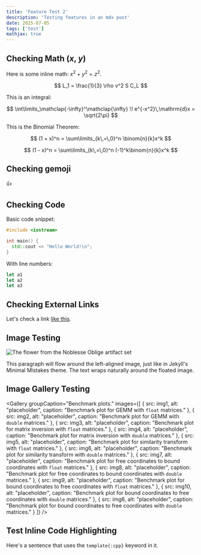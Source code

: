 ```yaml
---
title: 'Feature Test 2'
description: 'Testing features in an mdx post'
date: 2025-07-05
tags: ['test']
mathjax: true
---
```









## Checking Math ($x$, $y$)

Here is some inline math: $x^2 + y^2 = z^2$.

$$
L_1 = \frac{1}{3} \rho v^2 S C_L
$$

This is an integral:

$$
\int\limits_\mathclap{-\infty}^\mathclap{\infty} \! e^{-x^2}\,\mathrm{d}x = \sqrt{2\pi}
$$

This is the Binomial Theorem:

$$
(1 + x)^n = \sum\limits_{k\,=\,0}^n \binom{n}{k}x^k
$$

$$
(1 - x)^n = \sum\limits_{k\,=\,0}^n (-1)^k\binom{n}{k}x^k
$$

## Checking gemoji

:+1:

## Checking Code

Basic code snippet:

```cpp
#include <iostream>

int main() {
  std::cout << "Hello World!\n";
}
```

With line numbers:

```js showLineNumbers=true
let a1
let a2
let a3
```

## Checking External Links

Let's check a link [like this](https://www.mathjax.org/).

## Image Testing

<Image 
  src={royalFlora} 
  alt="The flower from the Noblesse Oblige artifact set"
  width={200}
  class="align-left"
/>

This paragraph will flow around the left-aligned image, just like in Jekyll's Minimal Mistakes theme. The text wraps naturally around the floated image.

<div class="clear-float"></div>

## Image Gallery Testing

<Gallery
  groupCaption="Benchmark plots."
  images={[
    {
      src: img1,
      alt: "placeholder",
      caption: "Benchmark plot for GEMM with <code>float</code> matrices."
    },
    {
      src: img2,
      alt: "placeholder",
      caption: "Benchmark plot for GEMM with <code>double</code> matrices."
    },
    {
      src: img3,
      alt: "placeholder",
      caption: "Benchmark plot for matrix inversion with <code>float</code> matrices."
    },
    {
      src: img4,
      alt: "placeholder",
      caption: "Benchmark plot for matrix inversion with <code>double</code> matrices."
    },
    {
      src: img5,
      alt: "placeholder",
      caption: "Benchmark plot for similarity transform with <code>float</code> matrices."
    },
    {
      src: img6,
      alt: "placeholder",
      caption: "Benchmark plot for similarity transform with <code>double</code> matrices."
    },
    {
      src: img7,
      alt: "placeholder",
      caption: "Benchmark plot for free coordinates to bound coordinates with <code>float</code> matrices."
    },
    {
      src: img8,
      alt: "placeholder",
      caption: "Benchmark plot for free coordinates to bound coordinates with <code>double</code> matrices."
    },
    {
      src: img9,
      alt: "placeholder",
      caption: "Benchmark plot for bound coordinates to free coordinates with <code>float</code> matrices."
    },
    {
      src: img10,
      alt: "placeholder",
      caption: "Benchmark plot for bound coordinates to free coordinates with <code>double</code> matrices."
    },
    {
      src: img6,
      alt: "placeholder",
      caption: "Benchmark plot for bound coordinates to free coordinates with <code>double</code> matrices."
    }
  ]}
/>

## Test Inline Code Highlighting

Here's a sentence that uses the `template{:cpp}` keyword in it.
